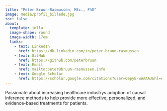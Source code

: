 ```yaml
---
title: "Peter Bruun-Rasmussen, MSc., PhD"
image: media/profil_billede.jpg
toc: false
about: 
  template: jolla
  image-shape: round
  image-width: 17em
  links:
    - text: LinkedIn
      href: https://dk.linkedin.com/in/peter-bruun-rasmussen
    - text: GitHub
      href: https://github.com/peterbruun
    - text: Email
      href: mailto:peter@bruun-rasmussen.info
    - text: Google Scholar
      href: https://scholar.google.com/citations?user=QepyB-wAAAAJ&hl=en&oi=ao
---
```



Passionate about increasing healthcare industrys adoption of causal inference methods to help provide more effective, personalized, and evidence-based treatments for patients.

